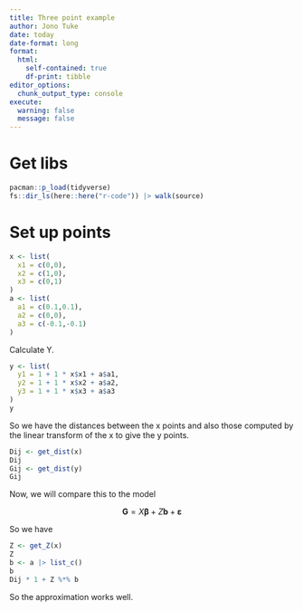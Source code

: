 ```yaml
---
title: Three point example
author: Jono Tuke
date: today
date-format: long
format: 
  html: 
    self-contained: true
    df-print: tibble
editor_options: 
  chunk_output_type: console
execute: 
  warning: false
  message: false
---
```


# Get libs

```r
pacman::p_load(tidyverse)
fs::dir_ls(here::here("r-code")) |> walk(source)
```

# Set up points

```r
x <- list(
  x1 = c(0,0),
  x2 = c(1,0),
  x3 = c(0,1)
)
a <- list(
  a1 = c(0.1,0.1), 
  a2 = c(0,0), 
  a3 = c(-0.1,-0.1)
)
```

Calculate Y.

```r
y <- list(
  y1 = 1 + 1 * x$x1 + a$a1,
  y2 = 1 + 1 * x$x2 + a$a2,
  y3 = 1 + 1 * x$x3 + a$a3
)
y
```

So we have the distances between the x points and also those computed by the linear transform of the x to give the y points.

```r
Dij <- get_dist(x)
Dij
Gij <- get_dist(y)
Gij
```

Now, we will compare this to the model

$$
\boldsymbol{G} = X\boldsymbol{\beta} + Z\boldsymbol{b} + \boldsymbol{\varepsilon}
$$

So we have

```r
Z <- get_Z(x)
Z
b <- a |> list_c()
b
Dij * 1 + Z %*% b
```

So the approximation works well.
